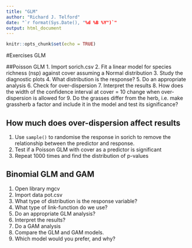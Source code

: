 ```yaml
---
title: "GLM"
author: "Richard J. Telford"
date: "`r format(Sys.Date(), "%d %B %Y")`"
output: html_document
---
```


```r
knitr::opts_chunk$set(echo = TRUE)
```

#Exercises GLM

##Poisson GLM
1. Import sorich.csv
2. Fit a linear model for species richness (nsp) against cover assuming a Normal distribution
3. Study the diagnostic plots
4. What distribution is the response?
5. Do an appropriate analysis
6. Check for over-dispersion
7. Interpret the results
8. How does the width of the confidence interval at cover = 10 change when over-dispersion is allowed for
9. Do the grasses differ from the herb, i.e. make grassherb a factor and include it in the model and test its significance?


## How much does over-dispersion affect results
1. Use `sample()` to randomise the response in sorich to remove the relationship between the predictor and response.
2. Test if a Poisson GLM with cover as a predictor is significant
3. Repeat 1000 times and find the distribution of p-values

## Binomial GLM and GAM

1. Open library mgcv
2. Import data pot.csv
3. What type of distribution is the response variable?
4. What type of link-function do we use?
5. Do an appropriate GLM analysis?
6. Interpret the results?
7. Do a GAM analysis
8. Compare the GLM and GAM models.
9. Which model would you prefer, and why?